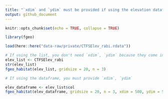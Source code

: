 ```yaml
---
title: "`xdim` and `ydim` must be provided if using the elevation dataframe"
output: github_document
---
```


```r
knitr::opts_chunk$set(echo = TRUE, collapse = TRUE)
```

```r
library(fgeo)

load(here::here("data-raw/private/CTFSElev_rabi.rdata"))

# If using the list, you don't need `xdim`, `ydim` because they come in the list
elev_list <- CTFSElev_rabi
str(elev_list)
fgeo_habitat(elev_list, gridsize = 20, n = 3)

# If using the dataframe, you must provide `xdim`, `ydim`

elev_dataframe <- elev_list$col
fgeo_habitat(elev_dataframe, gridsize = 20, n = 3, xdim = 500, ydim = 500)
```
